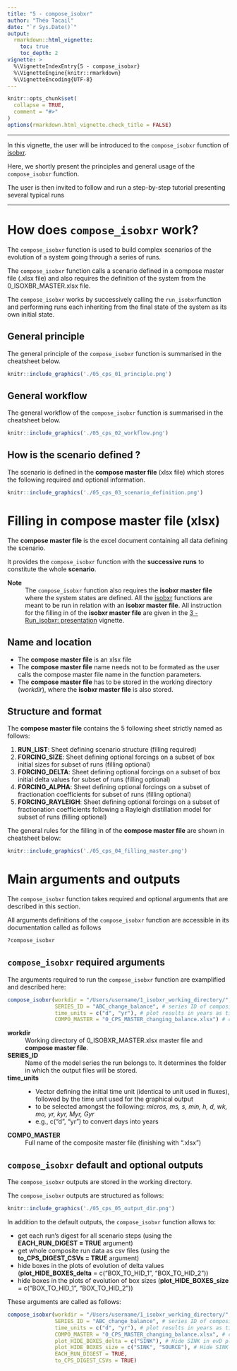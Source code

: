 ```yaml
---
title: "5 - compose_isobxr"
author: "Théo Tacail"
date: "`r Sys.Date()`" 
output: 
  rmarkdown::html_vignette:
    toc: true
    toc_depth: 2
vignette: >
  %\VignetteIndexEntry{5 - compose_isobxr}
  %\VignetteEngine{knitr::rmarkdown}
  %\VignetteEncoding{UTF-8}
---
```


```r
knitr::opts_chunk$set(
  collapse = TRUE,
  comment = "#>"
)
options(rmarkdown.html_vignette.check_title = FALSE)
```

----

In this vignette, the user will be introduced to the `compose_isobxr` function of [isobxr](https://ttacail.github.io/isobxr/).

Here, we shortly present the principles and general usage of the `compose_isobxr` function. 

The user is then invited to follow and run a step-by-step tutorial presenting several typical runs
<!-- [(6 - compose_isobxr: tutorial)](https://ttacail.github.io/isobxr/articles/vgn_06_compose_isobxr_tutorial.html). -->

----


# How does `compose_isobxr` work?

The `compose_isobxr` function is used to build complex scenarios of the evolution of a system going through a series of runs.

The `compose_isobxr` function calls a scenario defined in a compose master file (.xlsx file) and also requires the definition of the system from the 0_ISOXBR_MASTER.xlsx file.

The `compose_isobxr` works by successively calling the `run_isobxr`function and performing runs each inheriting from the final state of the system as its own initial state.

## General principle
The general principle of the `compose_isobxr` function is summarised in the cheatsheet below. 

```r
knitr::include_graphics('./05_cps_01_principle.png')
```

## General workflow
The general workflow of the `compose_isobxr` function is summarised in the cheatsheet below. 

```r
knitr::include_graphics('./05_cps_02_workflow.png')
```


## How is the scenario defined ?
The scenario is defined in the **compose master file** (xlsx file) which stores the following required and optional information.

```r
knitr::include_graphics('./05_cps_03_scenario_definition.png')
```

# Filling in compose master file (xlsx)

The **compose master file** is the excel document containing all data 
defining the scenario.

It provides the `compose_isobxr` function with the 
**successive runs** to constitute the whole **scenario**.

**Note**
:    The `compose_isobxr` function also requires the **isobxr master file** 
     where the system states are defined. 
     All the [isobxr](https://ttacail.github.io/isobxr/) functions 
     are meant to be run in relation with an **isobxr master file**. 
     All instruction for the filling in of the **isobxr master file** 
     are given in the [3 - Run_isobxr: presentation](https://ttacail.github.io/isobxr/articles/vgn_03_Run_isobxr_presentation.html) 
     vignette.

## Name and location 

* The **compose master file** is an xlsx file
* The **compose master file** name needs not to be formated as the user calls the compose master file name in the function parameters.
* The **compose master file** has to be stored in the working directory (*workdir*), where the **isobxr master file** is also stored.

## Structure and format

The **compose master file** contains the 5 following sheet strictly named as follows: 

1. **RUN_LIST**: Sheet defining scenario structure (filling required)
1. **FORCING_SIZE**: Sheet defining optional forcings on a subset of box initial sizes for subset of runs (filling optional)
1. **FORCING_DELTA**: Sheet defining optional forcings on a subset of box initial delta values for subset of runs (filling optional)
1. **FORCING_ALPHA**: Sheet defining optional forcings on a subset of fractionation coefficients for subset of runs (filling optional)
1. **FORCING_RAYLEIGH**: Sheet defining optional forcings on a subset of fractionation coefficients following a Rayleigh distillation model for subset of runs (filling optional)

The general rules for the filling in of the **compose master file** are shown in cheatsheet below:

```r
knitr::include_graphics('./05_cps_04_filling_master.png')
```

# Main arguments and outputs

The `compose_isobxr` function takes required and optional arguments that are described in this section.
 
All arguments definitions of the `compose_isobxr` function are accessible in its documentation called as follows

```r
?compose_isobxr
```

## `compose_isobxr` required arguments

The arguments required to run the `compose_isobxr` function are examplified and described here:

```r
compose_isobxr(workdir = "/Users/username/1_isobxr_working_directory/",
               SERIES_ID = "ABC_change_balance", # series ID of composite family
               time_units = c("d", "yr"), # plot results in years as time units
               COMPO_MASTER = "0_CPS_MASTER_changing_balance.xlsx") # composite master
```

**workdir** 
:     Working directory of 0_ISOBXR_MASTER.xlsx master file and **compose master file**. 

**SERIES_ID**	
:     Name of the model series the run belongs to. 
It determines the folder in which the output files will be stored.

**time_units**	
:     
* Vector defining the initial time unit (identical to unit used in fluxes), 
followed by the time unit used for the graphical output
* to be selected amongst the following: *micros, ms, s, min, h, d, wk, mo, yr, kyr, Myr, Gyr*
* e.g., c("d", "yr") to convert days into years

**COMPO_MASTER**
:   Full name of the composite master file (finishing with ".xlsx") 

## `compose_isobxr` default and optional outputs

The `compose_isobxr` outputs are stored in the working directory. 

The `compose_isobxr` outputs are structured as follows:

```r
knitr::include_graphics('./05_cps_05_output_dir.png')
```

In addition to the default outputs,
the `compose_isobxr` function allows to: 

* get each run's digest for all scenario steps (using the **EACH_RUN_DIGEST = TRUE** argument)
* get whole composite run data as csv files (using the **to_CPS_DIGEST_CSVs = TRUE** argument)
* hide boxes in the plots of evolution of delta values (**plot_HIDE_BOXES_delta** = c("BOX_TO_HID_1", "BOX_TO_HID_2"))
* hide boxes in the plots of evolution of box sizes (**plot_HIDE_BOXES_size** = c("BOX_TO_HID_1", "BOX_TO_HID_2"))

These arguments are called as follows: 

```r
compose_isobxr(workdir = "/Users/username/1_isobxr_working_directory/",
               SERIES_ID = "ABC_change_balance", # series ID of composite family
               time_units = c("d", "yr"), # plot results in years as time units
               COMPO_MASTER = "0_CPS_MASTER_changing_balance.xlsx", # composite master
               plot_HIDE_BOXES_delta = c("SINK"), # Hide SINK in evD plots
               plot_HIDE_BOXES_size = c("SINK", "SOURCE"), # Hide SINK and SOURCE in evS plots
               EACH_RUN_DIGEST = TRUE,
               to_CPS_DIGEST_CSVs = TRUE)
```


